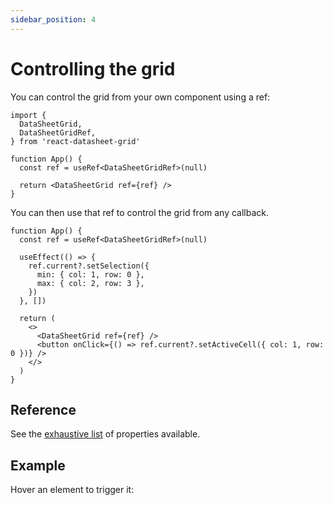 ```yaml
---
sidebar_position: 4
---
```


# Controlling the grid

You can control the grid from your own component using a ref:

```tsx
import {
  DataSheetGrid,
  DataSheetGridRef,
} from 'react-datasheet-grid'

function App() {
  const ref = useRef<DataSheetGridRef>(null)

  return <DataSheetGrid ref={ref} />
}
```

You can then use that ref to control the grid from any callback.

```tsx
function App() {
  const ref = useRef<DataSheetGridRef>(null)

  useEffect(() => {
    ref.current?.setSelection({
      min: { col: 1, row: 0 },
      max: { col: 2, row: 3 },
    })
  }, [])

  return (
    <>
      <DataSheetGrid ref={ref} />
      <button onClick={() => ref.current?.setActiveCell({ col: 1, row: 0 })} />
    </>
  )
}
```

## Reference
See the [exhaustive list](../api-reference/ref) of properties available.

## Example
Hover an element to trigger it:
<Ref />
